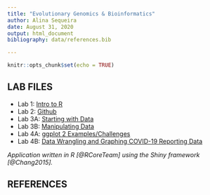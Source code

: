 ```yaml
---
title: "Evolutionary Genomics & Bioinformatics"
author: Alina Sequeira
date: August 31, 2020
output: html_document
bibliography: data/references.bib

---
```


```r
knitr::opts_chunk$set(echo = TRUE)
```


## LAB FILES
* Lab 1: [Intro to R](Alina-Lab1.html)
* Lab 2: [Github](Lab-2_Alina.html)
* Lab 3A: [Starting with Data](Lab_3A.html)
* Lab 3B: [Manipulating Data](Lab_3B.html)
* Lab 4A: [ggplot 2 Examples/Challenges](Lab_4A.html)
* Lab 4B: [Data Wrangling and Graphing COVID-19 Reporting Data](Lab_4B.html)

*Application written in R [@RCoreTeam] using the Shiny framework [@Chang2015].*

## REFERENCES

